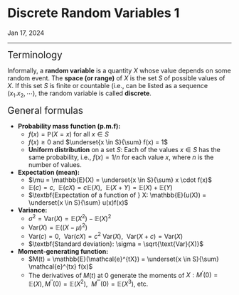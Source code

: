 <h1 class=post>Discrete Random Variables 1</h1>
<span class='meta'>Jan 17, 2024</span>
<hr/>

<span style="font-size: 1.5em">Terminology</span> 

Informally, a $\textbf{random variable}$ is a quantity $X$ whose value depends on some random event. The $\textbf{space (or range)}$ of $X$ is the set $S$ of possible values of $X$. If this set $S$ is finite or countable (i.e., can be listed as a sequence $(x_1. x_2, \cdots$), the random variable is called $\textbf{discrete}$.

<span style="font-size: 1.5em">General formulas</span> 

- $\textbf{Probability mass function (p.m.f):}$ 
    - $f(x) = \mathbb{P}(X = x)$ for all $x \in S$ 
    - $f(x) \geq 0$ and $\underset{x \in S}{\sum} f(x) = 1$
    - $\textbf{Uniform distribution}$ on a set $S$: Each of the values $x \in S$ has the same probability, i.e., $f(x) = 1/n$ for each value $x$, where $n$ is the number of values. 

- $\textbf{Expectation (mean):}$
    - $\mu = \mathbb{E}(X) = \underset{x \in S}{\sum} x \cdot f(x)$
    - $\mathbb{E}(c) = c, \:\: \mathbb{E}(cX) = c\mathbb{E}(X), \:\: \mathbb{E}(X + Y) = \mathbb{E}(X) + \mathbb{E}(Y)$
    - $\textbf{Expectation of a function of } X: \mathbb{E}(u(X)) = \underset{x \in S}{\sum} u(x)f(x)$ 

- $\textbf{Variance:}$
    - $\sigma^2 = \text{Var}(X) = \mathbb{E}(X^2) - \mathbb{E}(X)^2$
    - $\text{Var}(X) = \mathbb{E}((X - \mu)^2)$
    - $\text{Var}(c) = 0, \:\: \text{Var}(cX) = c^2\:\text{Var}(X), \:\: \text{Var}(X + c) = \text{Var}(X)$
    - $\textbf{Standard deviation}: \sigma = \sqrt{\text{Var}(X)}$

- $\textbf{Moment-generating function:}$
    - $M(t) = \mathbb{E}(\mathcal{e}^{tX}) = \underset{x \in S}{\sum} \mathcal{e}^{tx} f(x)$
    - The derivatives of $M(t)$ at 0 generate the moments of $X: M^{\prime} (0) = \mathbb{E}(X), M^{\prime\prime}(0) = \mathbb{E}(X^2), \:\: M^{\prime\prime\prime} (0) = \mathbb{E}(X^3),$ etc.